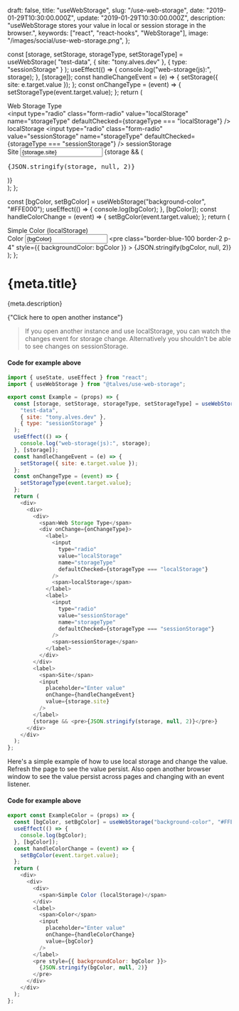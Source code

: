   draft: false,
  title: "useWebStorage",
  slug: "/use-web-storage",
  date: "2019-01-29T10:30:00.000Z",
  update: "2019-01-29T10:30:00.000Z",
  description:
    "useWebStorage stores your value in local or session storage in the browser.",
  keywords: ["react", "react-hooks", "WebStorage"],
  image: "/images/social/use-web-storage.png",
};


  const [storage, setStorage, storageType, setStorageType] = useWebStorage(
    "test-data",
    { site: "tony.alves.dev" },
    { type: "sessionStorage" }
  );
  useEffect(() => {
    console.log("web-storage(js):", storage);
  }, [storage]);
  const handleChangeEvent = (e) => {
    setStorage({ site: e.target.value });
  };
  const onChangeType = (event) => {
    setStorageType(event.target.value);
  };
  return (
    <div class="py-6 bg-default flex md:flex-col lg:flex-row justify-center sm:py-12">
      <div class="w-full lg:w-3/4 border-gray-400 border-2 p-2 m-5">
        <div class="p-4">
          <span class="text-gray-700">Web Storage Type</span>
          <div class="mt-2" onChange={onChangeType}>
            <label class="inline-flex items-center">
              <input
                type="radio"
                class="form-radio"
                value="localStorage"
                name="storageType"
                defaultChecked={storageType === "localStorage"}
              />
              <span class="ml-2">localStorage</span>
            </label>
            <label class="inline-flex items-center ml-6">
              <input
                type="radio"
                class="form-radio"
                value="sessionStorage"
                name="storageType"
                defaultChecked={storageType === "sessionStorage"}
              />
              <span class="ml-2">sessionStorage</span>
            </label>
          </div>
        </div>
        <label class="block p-4">
          <span class="text-gray-700">Site</span>
          <input
            class="form-input mt-1 block w-full"
            placeholder="Enter value"
            onChange={handleChangeEvent}
            value={storage.site}
          />
        </label>
        {storage && (
          <pre class="border-blue-100 border-2 bg-yellow-50 p-4">
            {JSON.stringify(storage, null, 2)}
          </pre>
        )}
      </div>
    </div>
  );
};

  const [bgColor, setBgColor] = useWebStorage("background-color", "#FFE000");
  useEffect(() => {
    console.log(bgColor);
  }, [bgColor]);
  const handleColorChange = (event) => {
    setBgColor(event.target.value);
  };
  return (
    <div class="py-6 bg-default flex md:flex-col lg:flex-row justify-center sm:py-12">
      <div class="w-full lg:w-3/4 border-gray-400 border-2 p-2 m-5">
        <div class="p-4">
          <span class="text-2xl text-gray-700">
            Simple Color (localStorage)
          </span>
        </div>
        <label class="block">
          <span class="text-gray-700">Color</span>
          <input
            class="form-input mt-1 block w-full"
            placeholder="Enter value"
            onChange={handleColorChange}
            value={bgColor}
          />
        </label>
        <pre
          class="border-blue-100 border-2 p-4"
          style={{ backgroundColor: bgColor }}
        >
          {JSON.stringify(bgColor, null, 2)}
        </pre>
      </div>
    </div>
  );
};

# {meta.title}

<p>{meta.description}</p>

<Example />

<p>
  <OutsideLink>{"Click here to open another instance"}</OutsideLink>
</p>

> If you open another instance and use localStorage, you can watch the changes event for storage change.
> Alternatively you shouldn't be able to see changes on sessionStorage.

#### Code for example above

```js
import { useState, useEffect } from "react";
import { useWebStorage } from "@talves/use-web-storage";

export const Example = (props) => {
  const [storage, setStorage, storageType, setStorageType] = useWebStorage(
    "test-data",
    { site: "tony.alves.dev" },
    { type: "sessionStorage" }
  );
  useEffect(() => {
    console.log("web-storage(js):", storage);
  }, [storage]);
  const handleChangeEvent = (e) => {
    setStorage({ site: e.target.value });
  };
  const onChangeType = (event) => {
    setStorageType(event.target.value);
  };
  return (
    <div>
      <div>
        <div>
          <span>Web Storage Type</span>
          <div onChange={onChangeType}>
            <label>
              <input
                type="radio"
                value="localStorage"
                name="storageType"
                defaultChecked={storageType === "localStorage"}
              />
              <span>localStorage</span>
            </label>
            <label>
              <input
                type="radio"
                value="sessionStorage"
                name="storageType"
                defaultChecked={storageType === "sessionStorage"}
              />
              <span>sessionStorage</span>
            </label>
          </div>
        </div>
        <label>
          <span>Site</span>
          <input
            placeholder="Enter value"
            onChange={handleChangeEvent}
            value={storage.site}
          />
        </label>
        {storage && <pre>{JSON.stringify(storage, null, 2)}</pre>}
      </div>
    </div>
  );
};
```

<ExampleColor />

Here's a simple example of how to use local storage and change the value. Refresh the page to see the value persist. Also open another browser window to see the value persist across pages and changing with an event listener.

#### Code for example above

```js
export const ExampleColor = (props) => {
  const [bgColor, setBgColor] = useWebStorage("background-color", "#FFE000");
  useEffect(() => {
    console.log(bgColor);
  }, [bgColor]);
  const handleColorChange = (event) => {
    setBgColor(event.target.value);
  };
  return (
    <div>
      <div>
        <div>
          <span>Simple Color (localStorage)</span>
        </div>
        <label>
          <span>Color</span>
          <input
            placeholder="Enter value"
            onChange={handleColorChange}
            value={bgColor}
          />
        </label>
        <pre style={{ backgroundColor: bgColor }}>
          {JSON.stringify(bgColor, null, 2)}
        </pre>
      </div>
    </div>
  );
};
```
